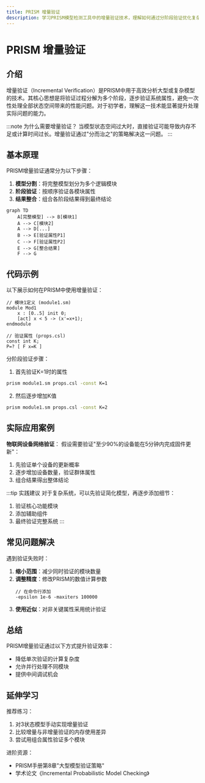 ```yaml
---
title: PRISM 增量验证
description: 学习PRISM模型检测工具中的增量验证技术，理解如何通过分阶段验证优化复杂系统分析。
---
```


# PRISM 增量验证

## 介绍
增量验证（Incremental Verification）是PRISM中用于高效分析大型或复杂模型的技术。其核心思想是将验证过程分解为多个阶段，逐步验证系统属性，避免一次性处理全部状态空间带来的性能问题。对于初学者，理解这一技术能显著提升处理实际问题的能力。

:::note 为什么需要增量验证？
当模型状态空间过大时，直接验证可能导致内存不足或计算时间过长。增量验证通过"分而治之"的策略解决这一问题。
:::

## 基本原理
PRISM增量验证通常分为以下步骤：
1. **模型分割**：将完整模型划分为多个逻辑模块
2. **阶段验证**：按顺序验证各模块属性
3. **结果整合**：组合各阶段结果得到最终结论

```mermaid
graph TD
    A[完整模型] --> B[模块1]
    A --> C[模块2]
    A --> D[...]
    B --> E[验证属性P1]
    C --> F[验证属性P2]
    E --> G[整合结果]
    F --> G
```

## 代码示例
以下展示如何在PRISM中使用增量验证：

```prism
// 模块1定义 (module1.sm)
module Mod1
    x : [0..5] init 0;
    [act] x < 5 -> (x'=x+1);
endmodule

// 验证属性 (props.csl)
const int K;
P=? [ F x=K ]
```

分阶段验证步骤：
1. 首先验证K=1时的属性
```bash
prism module1.sm props.csl -const K=1
```
2. 然后逐步增加K值
```bash
prism module1.sm props.csl -const K=2
```

## 实际应用案例
**物联网设备网络验证**：
假设需要验证"至少90%的设备能在5分钟内完成固件更新"：
1. 先验证单个设备的更新概率
2. 逐步增加设备数量，验证群体属性
3. 组合结果得出整体结论

:::tip 实践建议
对于复杂系统，可以先验证简化模型，再逐步添加细节：
1. 验证核心功能模块
2. 添加辅助组件
3. 最终验证完整系统
:::

## 常见问题解决
遇到验证失败时：
1. **缩小范围**：减少同时验证的模块数量
2. **调整精度**：修改PRISM的数值计算参数
   ```prism
   // 在命令行添加
   -epsilon 1e-6 -maxiters 100000
   ```
3. **使用近似**：对非关键属性采用统计验证

## 总结
PRISM增量验证通过以下方式提升验证效率：
- 降低单次验证的计算复杂度
- 允许并行处理不同模块
- 提供中间调试机会

## 延伸学习
推荐练习：
1. 对3状态模型手动实现增量验证
2. 比较增量与非增量验证的内存使用差异
3. 尝试用组合属性验证多个模块

进阶资源：
- PRISM手册第8章"大型模型验证策略"
- 学术论文《Incremental Probabilistic Model Checking》